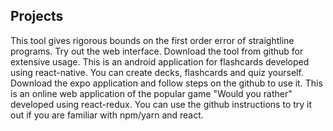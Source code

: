 ## Projects

<ProjectCard title="Satire" link="http://formal.cs.utah.edu:8080/satire/" bg="linear-gradient(to right, #D4145A 0%, #FBB03B 100%)">
This tool gives rigorous bounds on the first order error of straightline programs. Try out the web interface. Download the tool from github for extensive usage.
</ProjectCard>

<ProjectCard title="Mobile Flashcards" link="https://github.com/tanmaytirpankar/mobile-flashcards">
This is an android application for flashcards developed using react-native. You can create decks, flashcards and quiz yourself. Download the expo application and follow steps on the github to use it.
</ProjectCard>

<ProjectCard title="Would you rather" link="https://github.com/tanmaytirpankar/would_you_rather">
This is an online web application of the popular game "Would you rather" developed using react-redux. You can use the github instructions to try it out if you are familiar with npm/yarn and react.
</ProjectCard>
